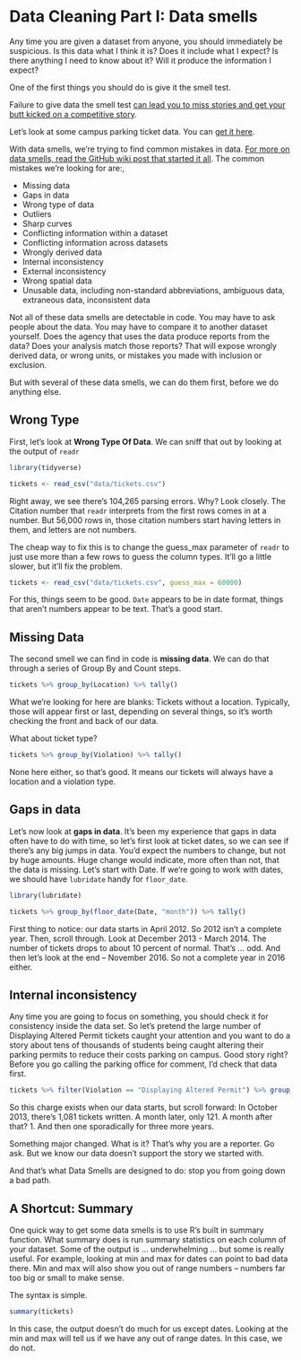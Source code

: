 # Data Cleaning Part I: Data smells

Any time you are given a dataset from anyone, you should immediately be suspicious. Is this data what I think it is? Does it include what I expect? Is there anything I need to know about it? Will it produce the information I expect?

One of the first things you should do is give it the smell test. 

Failure to give data the smell test [can lead you to miss stories and get your butt kicked on a competitive story](https://source.opennews.org/en-US/learning/handling-data-about-race-and-ethnicity/).

Let's look at some campus parking ticket data. You can [get it here](https://unl.box.com/s/3c5kx2i5iouc52ty46k4js412u48yajr).

With data smells, we're trying to find common mistakes in data. [For more on data smells, read the GitHub wiki post that started it all](https://github.com/nikeiubel/data-smells/wiki/Ensuring-Accuracy-in-Data-Journalism). The common mistakes we're looking for are:,

* Missing data
* Gaps in data
* Wrong type of data
* Outliers
* Sharp curves
* Conflicting information within a dataset
* Conflicting information across datasets
* Wrongly derived data
* Internal inconsistency
* External inconsistency
* Wrong spatial data
* Unusable data, including non-standard abbreviations, ambiguous data, extraneous data, inconsistent data

Not all of these data smells are detectable in code. You may have to ask people about the data. You may have to compare it to another dataset yourself. Does the agency that uses the data produce reports from the data? Does your analysis match those reports? That will expose wrongly derived data, or wrong units, or mistakes you made with inclusion or exclusion.

But with several of these data smells, we can do them first, before we do anything else. 

## Wrong Type

First, let's look at **Wrong Type Of Data**. We can sniff that out by looking at the output of `readr`

```r
library(tidyverse)
```

```r
tickets <- read_csv("data/tickets.csv")
```

Right away, we see there's 104,265 parsing errors. Why? Look closely. The Citation number that `readr` interprets from the first rows comes in at a number. But 56,000 rows in, those citation numbers start having letters in them, and letters are not numbers.

The cheap way to fix this is to change the guess_max parameter of `readr` to just use more than a few rows to guess the column types. It'll go a little slower, but it'll fix the problem.

```r
tickets <- read_csv("data/tickets.csv", guess_max = 60000)
```

For this, things seem to be good. `Date` appears to be in date format, things that aren't numbers appear to be text. That's a good start.

## Missing Data

The second smell we can find in code is **missing data**. We can do that through a series of Group By and Count steps. 

```r
tickets %>% group_by(Location) %>% tally()
```

What we're looking for here are blanks: Tickets without a location. Typically, those will appear first or last, depending on several things, so it's worth checking the front and back of our data. 

What about ticket type?

```r
tickets %>% group_by(Violation) %>% tally()
```

None here either, so that's good. It means our tickets will always have a location and a violation type.

## Gaps in data

Let's now look at **gaps in data**. It's been my experience that gaps in data often have to do with time, so let's first look at ticket dates, so we can see if there's any big jumps in data. You'd expect the numbers to change, but not by huge amounts. Huge change would indicate, more often than not, that the data is missing. Let's start with Date. If we're going to work with dates, we should have `lubridate` handy for `floor_date`. 

```r
library(lubridate)
```


```r
tickets %>% group_by(floor_date(Date, "month")) %>% tally()
```

First thing to notice: our data starts in April 2012. So 2012 isn't a complete year. Then, scroll through. Look at December 2013 - March 2014. The number of tickets drops to about 10 percent of normal. That's ... odd. And then let's look at the end -- November 2016. So not a complete year in 2016 either. 

## Internal inconsistency

Any time you are going to focus on something, you should check it for consistency inside the data set. So let's pretend the large number of Displaying Altered Permit tickets caught your attention and you want to do a story about tens of thousands of students being caught altering their parking permits to reduce their costs parking on campus. Good story right? Before you go calling the parking office for comment, I'd check that data first. 

```r
tickets %>% filter(Violation == "Displaying Altered Permit") %>% group_by(floor_date(Date, "month")) %>% tally()
```

So this charge exists when our data starts, but scroll forward: In October 2013, there's 1,081 tickets written. A month later, only 121. A month after that? 1. And then one sporadically for three more years. 

Something major changed. What is it? That's why you are a reporter. Go ask. But we know our data doesn't support the story we started with.

And that's what Data Smells are designed to do: stop you from going down a bad path.

## A Shortcut: Summary

One quick way to get some data smells is to use R's built in summary function. What summary does is run summary statistics on each column of your dataset. Some of the output is ... underwhelming ... but some is really useful. For example,  looking at min and max for dates can point to bad data there. Min and max will also show you out of range numbers -- numbers far too big or small to make sense. 

The syntax is simple. 

```r
summary(tickets)
```

In this case, the output doesn't do much for us except dates. Looking at the min and max will tell us if we have any out of range dates. In this case, we do not. 
